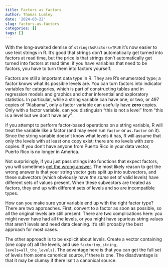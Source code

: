 ```yaml
---
title: Factors as factors
author: Thomas Lumley
date: '2024-03-22'
slug: factors-as-factors
categories: []
tags: []
---
```


With the long-awaited demise of `stringsAsFactors=TRUE` it's now easier to use text strings in R. It's good that strings don't automatically get turned into factors at read time, but the price is that strings don't automatically get turned into factors at read time: if you have variables that need to be factors, you have to turn them into factors yourself.

Factors are still a important data type in R. They are R's enumerated type; a factor knows what its possible levels are. You can turn factors into indicator variables for categories, which is part of constructing tables and in regression models and graphics and other inferential and exploratory statistics.  In particular, while a string variable can have one, or two, or 497 copies of "Alabama", only a factor variable can usefully have **zero** copies. Only with a factor variable, can you distinguish "this is not a level" from "this is a level but we don't have any". 

If you attempt to perform factor-based operations on a string variable, R will treat the variable like a factor (and may even run `factor` or `as.factor` on it). Since the string variable doesn't know what levels it has, R will assume that only the levels with at least one copy exist; there are no levels with zero copies.  If you don't have anyone from Puerto Rico in your data vector, Puerto Rico is no longer in America.

Not surprisingly, if you just pass strings into functions that expect factors, you will sometimes [get the wrong answer](https://notstatschat.rbind.io/2022/03/31/stringsasfactors-do-you-feel-lucky/). The most likely reason to get the wrong answer is that your string vector gets split up into subvectors, and these subvectors (which obviously have *the same* set of valid levels) have different sets of values present. When these subvectors are treated as factors, they end up with different sets of levels and so are incompatible types. 

How can you make sure your variable end up with the right factor type?  There are two approaches. First, convert to a factor as soon as possible, so all the original levels are still present. There are two complications here: you might never have had all the levels, or you might have spurious string values that aren't levels and need data cleaning.  It's still probably the best approach for most cases.

The other approach is to be explicit about levels. Create a vector containing (one copy of) all the levels, and use `factor(my_string, levels=all_the_levels)`.  The advantage here is that you can get the full set of levels from some canonical source, if there is one. The disadvantage is that it may be clumsy if there isn't a canonical source. 